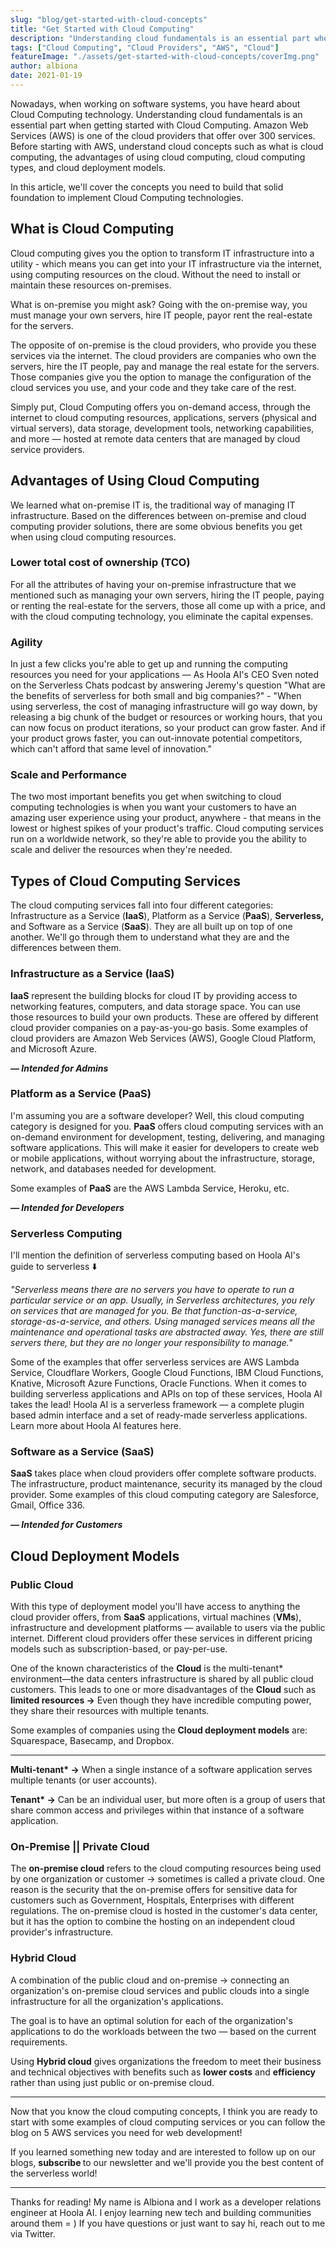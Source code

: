 ```yaml
---
slug: "blog/get-started-with-cloud-concepts"
title: "Get Started with Cloud Computing"
description: "Understanding cloud fundamentals is an essential part when getting started with Cloud Computing"
tags: ["Cloud Computing", "Cloud Providers", "AWS", "Cloud"]
featureImage: "./assets/get-started-with-cloud-concepts/coverImg.png"
author: albiona
date: 2021-01-19
---
```


Nowadays, when working on software systems, you have heard about Cloud Computing technology. Understanding cloud fundamentals is an essential part when getting started with Cloud Computing. Amazon Web Services (AWS) is one of the cloud providers that offer over 300 services. Before starting with AWS, understand cloud concepts such as what is cloud computing, the advantages of using cloud computing, cloud computing types, and cloud deployment models.

In this article, we'll cover the concepts you need to build that solid foundation to implement Cloud Computing technologies.

## What is Cloud Computing

Cloud computing gives you the option to transform IT infrastructure into a utility - which means you can get into your IT infrastructure via the internet, using computing resources on the cloud. Without the need to install or maintain these resources on-premises.

What is on-premise you might ask? Going with the on-premise way, you must manage your own servers, hire IT people, payor rent the real-estate for the servers.

The opposite of on-premise is the cloud providers, who provide you these services via the internet. The cloud providers are companies who own the servers, hire the IT people, pay and manage the real estate for the servers. Those companies give you the option to manage the configuration of the cloud services you use, and your code and they take care of the rest.

Simply put, Cloud Computing offers you on-demand access, through the internet to cloud computing resources, applications, servers (physical and virtual servers), data storage, development tools, networking capabilities, and more — hosted at remote data centers that are managed by cloud service providers.

## Advantages of Using Cloud Computing

We learned what on-premise IT is, the traditional way of managing IT infrastructure. Based on the differences between on-premise and cloud computing provider solutions, there are some obvious benefits you get when using cloud computing resources.

### Lower total cost of ownership (TCO)

For all the attributes of having your on-premise infrastructure that we mentioned such as managing your own servers, hiring the IT people, paying or renting the real-estate for the servers, those all come up with a price, and with the cloud computing technology, you eliminate the capital expenses.

### Agility

In just a few clicks you're able to get up and running the computing resources you need for your applications — As Hoola AI's CEO <ExternalLink href="https://twitter.com/SvenAlHamad">Sven</ExternalLink> noted on the <ExternalLink href="https://www.serverlesschats.com/">Serverless Chats</ExternalLink> podcast by answering <ExternalLink href="https://www.jeremydaly.com/">Jeremy</ExternalLink>'s question <ExternalLink href="https://www.youtube.com/watch?v=9TSmOcLBr0k&t=2039s">"What are the benefits of serverless for both small and big companies?"</ExternalLink> - "When using serverless, the cost of managing infrastructure will go way down, by releasing a big chunk of the budget or resources or working hours, that you can now focus on product iterations, so your product can grow faster. And if your product grows faster, you can out-innovate potential competitors, which can't afford that same level of innovation."

### Scale and Performance

The two most important benefits you get when switching to cloud computing technologies is when you want your customers to have an amazing user experience using your product, anywhere - that means in the lowest or highest spikes of your product's traffic. Cloud computing services run on a worldwide network, so they're able to provide you the ability to scale and deliver the resources when they're needed.

## Types of Cloud Computing Services

The cloud computing services fall into four different categories: Infrastructure as a Service (**IaaS**), Platform as a Service (**PaaS**), **Serverless,** and Software as a Service (**SaaS**). They are all built up on top of one another. We'll go through them to understand what they are and the differences between them.

### Infrastructure as a Service (IaaS)

**IaaS** represent the building blocks for cloud IT by providing access to networking features, computers, and data storage space. You can use those resources to build your own products. These are offered by different cloud provider companies on a pay-as-you-go basis. Some examples of cloud providers are <ExternalLink href="https://aws.amazon.com/">Amazon Web Services (AWS)</ExternalLink>, <ExternalLink href="https://cloud.google.com/">Google Cloud Platform</ExternalLink>, and <ExternalLink href="https://azure.microsoft.com/en-us/">Microsoft Azure</ExternalLink>.

**_— Intended for Admins_**

### Platform as a Service (PaaS)

I'm assuming you are a software developer? Well, this cloud computing category is designed for you. **PaaS** offers cloud computing services with an on-demand environment for development, testing, delivering, and managing software applications. This will make it easier for developers to create web or mobile applications, without worrying about the infrastructure, storage, network, and databases needed for development.

Some examples of **PaaS** are the <ExternalLink href="https://aws.amazon.com/lambda/">AWS Lambda Service</ExternalLink>, <ExternalLink href="https://www.heroku.com/">Heroku</ExternalLink>, etc.

**_— Intended for Developers_**

### Serverless Computing

I'll mention the definition of serverless computing based on Hoola AI's guide to serverless ⬇️

_"Serverless means there are no servers you have to operate to run a particular service or an app. Usually, in Serverless architectures, you rely on services that are managed for you. Be that function-as-a-service, storage-as-a-service, and others. Using managed services means all the maintenance and operational tasks are abstracted away. Yes, there are still servers there, but they are no longer your responsibility to manage."_

Some of the examples that offer serverless services are <ExternalLink href="https://aws.amazon.com/lambda/">AWS Lambda Service</ExternalLink>, <ExternalLink href="https://workers.cloudflare.com/">Cloudflare Workers</ExternalLink>, <ExternalLink href="https://cloud.google.com/functions/">Google Cloud Functions</ExternalLink>, <ExternalLink href="https://www.ibm.com/cloud/functions/">IBM Cloud Functions</ExternalLink>, <ExternalLink href="https://cloud.google.com/knative/">Knative</ExternalLink>, <ExternalLink href="https://azure.microsoft.com/en-us/services/functions/">Microsoft Azure Functions</ExternalLink>, <ExternalLink href="https://docs.oracle.com/cd/B19306_01/server.102/b14200/functions001.htm">Oracle Functions</ExternalLink>. When it comes to building serverless applications and APIs on top of these services, <ExternalLink href="https://www.hoola.ai/">Hoola AI</ExternalLink> takes the lead! <ExternalLink href="http://docs.hoola.ai/docs/webiny/introduction/">Hoola AI</ExternalLink> is a serverless framework — a complete plugin based admin interface and a set of ready-made serverless applications. Learn more about Hoola AI features <ExternalLink href="https://www.hoola.ai/features">here</ExternalLink>.

### Software as a Service (SaaS)

**SaaS** takes place when cloud providers offer complete software products. The infrastructure, product maintenance, security its managed by the cloud provider. Some examples of this cloud computing category are <ExternalLink href="https://www.salesforce.com/">Salesforce</ExternalLink>, <ExternalLink href="http://gmail.com/">Gmail</ExternalLink>, <ExternalLink href="https://www.office.com/?ui=hy-AM&rs=ET">Office 336</ExternalLink>.

**_— Intended for Customers_**

## Cloud Deployment Models

### Public Cloud

With this type of deployment model you'll have access to anything the cloud provider offers, from **SaaS** applications, virtual machines (**VMs**), infrastructure and development platforms — available to users via the public internet. Different cloud providers offer these services in different pricing models such as subscription-based, or pay-per-use.

One of the known characteristics of the **Cloud** is the multi-tenant\* environment—the data centers infrastructure is shared by all public cloud customers. This leads to one or more disadvantages of the **Cloud** such as **limited resources →** Even though they have incredible computing power, they share their resources with multiple tenants.

Some examples of companies using the **Cloud deployment models** are: <ExternalLink href="https://www.squarespace.com/">Squarespace</ExternalLink>, <ExternalLink href="https://basecamp.com/">Basecamp</ExternalLink>, and <ExternalLink href="http://dropbox.com/">Dropbox</ExternalLink>.

---

**Multi-tenant\* →** When a single instance of a software application serves multiple tenants (or user accounts).

**Tenant\* →** Can be an individual user, but more often is a group of users that share common access and privileges within that instance of a software application.

### On-Premise || Private Cloud

The **on-premise cloud** refers to the cloud computing resources being used by one organization or customer → sometimes is called a private cloud. One reason is the security that the on-premise offers for sensitive data for customers such as Government, Hospitals, Enterprises with different regulations. The on-premise cloud is hosted in the customer's data center, but it has the option to combine the hosting on an independent cloud provider's infrastructure.

### Hybrid Cloud

A combination of the public cloud and on-premise → connecting an organization's on-premise cloud services and public clouds into a single infrastructure for all the organization's applications.

The goal is to have an optimal solution for each of the organization's applications to do the workloads between the two — based on the current requirements.

Using **Hybrid cloud** gives organizations the freedom to meet their business and technical objectives with benefits such as **lower costs** and **efficiency** rather than using just public or on-premise cloud.

---

Now that you know the cloud computing concepts, I think you are ready to start with some examples of cloud computing services or you can follow the blog on <ExternalLink href="https://www.hoola.ai/blog/5-aws-services-you-need-to-know-for-web-development">5 AWS services you need for web development</ExternalLink>!

If you learned something new today and are interested to follow up on our blogs, **<ExternalLink href="https://landing.mailerlite.com/webforms/landing/g9f1i1">subscribe </ExternalLink>** to our newsletter and we'll provide you the best content of the serverless world!

---

Thanks for reading! My name is <ExternalLink href="https://twitter.com/albionaitoh">Albiona</ExternalLink> and I work as a developer relations engineer at <ExternalLink href="https://www.hoola.ai/">Hoola AI</ExternalLink>. I enjoy learning new tech and building communities around them = ) If you have questions or just want to say hi, reach out to me via <ExternalLink href="https://twitter.com/albionaitoh">Twitter</ExternalLink>.
